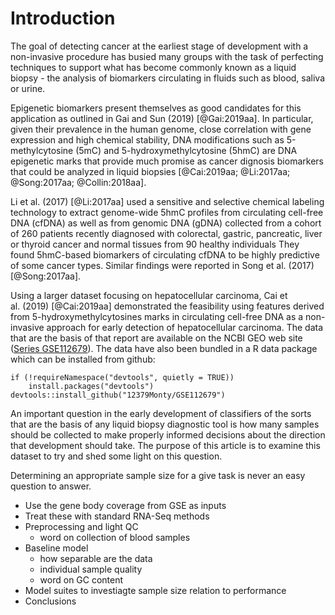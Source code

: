 # Introduction {#intro}


The goal of detecting
cancer at the earliest stage of development with a non-invasive procedure
has busied many groups with the task of perfecting techniques to support
what has become commonly known as a 
liquid biopsy - the analysis of biomarkers circulating in fluids such as blood,
saliva or urine.

<!--
This work has already led to some commercial products.
Thrive Earlier Detection Corp.  launched CancerSEEK, a liquid biopsy test to detect multiple cancers early in 2019.  Guardant Health offers a liquid biopsy test, Guardant360, for advanced solid 
tumor cancers. Others in the space include Karius, which focuses on a liquid biopsy for 
infectious disease, and GRAIL Bio, which was launched by Illumina in January 2016. 
In 2017, Verily Life Sciences, one of Google/Alphabet’s companies, invested in Freenome, 
another liquid biopsy company.

-->

Epigenetic biomarkers present themselves as good candidates for this application
as outlined in Gai and Sun (2019) [@Gai:2019aa].  In particular,
given their prevalence in the human genome, 
close correlation with gene expression and high chemical stability,
DNA modifications such as 5-methylcytosine (5mC) and 5-hydroxymethylcytosine (5hmC)
are DNA epigenetic marks that provide much promise as
cancer dignosis biomarkers that could be analyzed in liquid biopsies
[@Cai:2019aa; @Li:2017aa; @Song:2017aa; @Collin:2018aa].

Li et al. (2017) [@Li:2017aa] used a sensitive and selective chemical labeling technology
to extract genome-wide 5hmC profiles from circulating cell-free DNA (cfDNA) 
as well as from genomic DNA (gDNA) 
collected from a cohort of 260 patients recently diagnosed with colorectal, 
gastric, pancreatic, liver or thyroid cancer and normal tissues from 90 healthy individuals
They found 5hmC-based biomarkers of circulating cfDNA to be highly predictive of some cancer types.
Similar findings were reported in Song et al. (2017) [@Song:2017aa].  

Using a larger dataset focusing on hepatocellular carcinoma, Cai et al. (2019) [@Cai:2019aa]
demonstrated the  feasibility using features derived from 
5-hydroxymethylcytosines marks in circulating cell-free DNA as 
a non-invasive approach for early detection of
hepatocellular carcinoma.  The data that are the basis of that
report are available on the NCBI GEO web site 
([Series GSE112679](https://www.ncbi.nlm.nih.gov/geo/query/acc.cgi?acc=GSE112679)).
The data have also been bundled in a R data package which can be installed from github:

```
if (!requireNamespace("devtools", quietly = TRUE))
    install.packages("devtools")
devtools::install_github("12379Monty/GSE112679")
```

An important question in the early development of classifiers of the sorts
that are the basis of any liquid biopsy diagnostic tool is how many samples
should be collected to make properly informed decisions about the direction
that development should take.  The purpose of this article is to examine this dataset 
to try and shed some light on this question.

Determining an appropriate sample size for a give task is never an easy question to 
answer.

* Use the gene body coverage from GSE as inputs   
* Treat these with standard RNA-Seq methods   
* Preprocessing and light QC  
   - word on collection of blood samples  
* Baseline model  
   - how separable are the data  
   - individual sample quality  
   - word on GC content  
* Model suites to investiagte sample size relation to performance  
* Conclusions  

